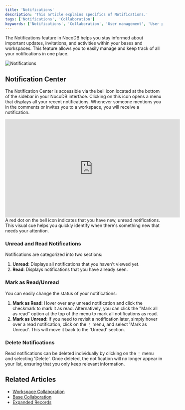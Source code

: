 ```yaml
---
title: 'Notifications'
description: 'This article explains specifics of Notifications.'
tags: ['Notifications', 'Collaboration']
keywords: ['Notifications', 'Collaboration', 'User management', 'User permissions', 'User roles']
---
```


The Notifications feature in NocoDB helps you stay informed about important updates, invitations, and activities within your bases and workspaces. This feature allows you to easily manage and keep track of all your notifications in one place.

![Notifications](/img/v2/notifications/notifications.png)

## Notification Center
The Notification Center is accessible via the bell icon located at the bottom of the sidebar in your NocoDB interface. Clicking on this icon opens a menu that displays all your recent notifications. Whenever someone mentions you in the comments or invites you to a workspace, you will receive a notification.

<center>
    <iframe width="560" height="315" src="https://www.youtube.com/embed/U5ZYVlpOGN8?start=58" frameBorder="0" allow="accelerometer; autoplay; clipboard-write; encrypted-media; gyroscope; picture-in-picture" allowFullScreen ></iframe>
</center>


<Callout type="info">
A red dot on the bell icon indicates that you have new, unread notifications. This visual cue helps you quickly identify when there's something new that needs your attention.
</Callout>

### Unread and Read Notifications
Notifications are categorized into two sections:
1. **Unread**: Displays all notifications that you haven't viewed yet.
2. **Read**: Displays notifications that you have already seen.

### Mark as Read/Unread
You can easily change the status of your notifications:
1. **Mark as Read**: Hover over any unread notification and click the checkmark to mark it as read. Alternatively, you can click the "Mark all as read" option at the top of the menu to mark all notifications as read.
2. **Mark as Unread**: If you need to revisit a notification later, simply hover over a read notification, click on the `⋮` menu, and select 'Mark as Unread'. This will move it back to the 'Unread' section.


### Delete Notifications
Read notifications can be deleted individually by clicking on the `⋮` menu and selecting 'Delete'. Once deleted, the notification will no longer appear in your list, ensuring that you only keep relevant information.

## Related Articles
- [Workspace Collaboration](workspace-collaboration)
- [Base Collaboration](base-collaboration)
- [Expanded Records](../records/expand-record)